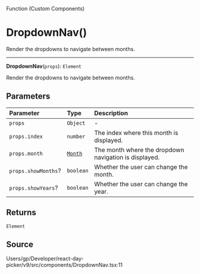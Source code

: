 <SectionTitle>Function (Custom Components)</SectionTitle>

# DropdownNav()

<Description>
Render the dropdowns to navigate between months.
</Description>

---

<a id="undefined" name="undefined"></a>

<SignatureMemberIdentifier>**DropdownNav**(`props`): `Element`</SignatureMemberIdentifier>

Render the dropdowns to navigate between months.

## Parameters

| Parameter | Type | Description |
| :------ | :------ | :------ |
| `props` | `Object` | - |
| `props.index` | `number` | The index where this month is displayed. |
| `props.month` | [`Month`](/api/classes/Month.md) | The month where the dropdown navigation is displayed. |
| `props.showMonths`? | `boolean` | Whether the user can change the month. |
| `props.showYears`? | `boolean` | Whether the user can change the year. |

## Returns

`Element`

## Source

Users/gp/Developer/react-day-picker/v9/src/components/DropdownNav.tsx:11

